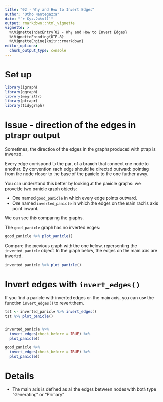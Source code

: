```yaml
---
title: "02 - Why and How to Invert Edges"
author: "Otho Mantegazza"
date: "`r Sys.Date()`"
output: rmarkdown::html_vignette
vignette: >
  %\VignetteIndexEntry{02 - Why and How to Invert Edges}
  %\VignetteEncoding{UTF-8}
  %\VignetteEngine{knitr::rmarkdown}
editor_options: 
  chunk_output_type: console
---
```


# Set up

```r
library(igraph)
library(ggraph)
library(magrittr)
library(ptrapr)
library(tidygraph)
```

# Issue - direction of the edges in ptrapr output

Sometimes, the direction of the edges in the graphs produced with ptrap is inverted.

Every edge corrispond to the part of a branch that connect one node to another. By convention each edge should be directed outward: pointing from the node closer to the base of the panicle to the one further away.

You can understand this better by looking at the panicle graphs: we proveide two panicle graph objects:

- One named `good_panicle` in which every edge points outward.
- One named `inverted_panicle` in which the edges on the main rachis axis point inward.

We can see this comparing the graphs. 

The `good_panicle` graph has no inverted edges:
 
```r
good_panicle %>% plot_panicle()
```

Compare the previous graph with the one below, repersenting the `inverted_panicle` object. In the graph below, the edges on the main axis are inverted.

```r
inverted_panicle %>% plot_panicle()
```

# Invert edges with `invert_edges()`

If you find a panicle with inverted edges on the main axis, you can use the function `invert_edges()` to revert them.

```r
tst <- inverted_panicle %>% invert_edges()
tst %>% plot_panicle()


inverted_panicle %>%
  invert_edges(check_before = TRUE) %>%
  plot_panicle()

good_panicle %>%
  invert_edges(check_before = TRUE) %>%
  plot_panicle()
``` 


# Details

- The main axis is defined as all the edges between nodes with both type "Generating" or "Primary"


